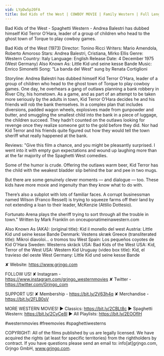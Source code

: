 ```yaml
---
vid: LYpDw5p20FA
title: Bad Kids of the West | COWBOY MOVIE | Family Western | Full Length
---
```


Bad Kids of the West - Spaghetti Western - Andrea Balestri has dubbed himself Kid Terror O’Hara, leader of a group of children who head to the ghost town of Torque to play cowboy games.

Bad Kids of the West (1973)
Director: Tonino Ricci
Writers: Mario Amendola, Roberto Amoroso 
Stars: Andrea Balestri, Cristiana, Mirko Ellis 
Genre: Western
Country: Italy
Language: English
Release Date: 4 December 1975 (West Germany)
Also Known As: Little Kid und seine kesse Bande 
Music: Enrico Simonetti
Song: “La banda del West” sung by Renata Cortiglioni

Storyline:
Andrea Balestri has dubbed himself Kid Terror O’Hara, leader of a group of children who head to the ghost town of Torque to play cowboy games.
One day, he overhears a gang of outlaws planning a bank robbery in River City, his hometown. As a game, and as part of an attempt to be taken more seriously by the adults in town, Kid Terror O’Hara decides he and his friends will rob the bank themselves.
In a complex plan that includes diversions, padded wagon wheels, explosives made from gunpowder and butter, and smuggling the smallest child into the bank in a piece of luggage, the children succeed.
They hadn’t counted on the outlaws looking for revenge once they realize someone got to the gold before they did.
Nor had Kid Terror and his friends quite figured out how they would tell the town sheriff what really happened at the bank. 

Reviews:
"Give this film a chance, and you might be pleasantly surprised. I went into it with empty gun expectations and wound up laughing more than at the far majority of the Spaghetti West comedies.

Some of the humor is crude. Offering the outlaws warm beer, Kid Terror has the child with the weakest bladder slip behind the bar and pee in two mugs.

But there are some genuinely clever moments — and dialogue — too. These kids have more moxie and ingenuity than they know what to do with.

There’s also a subplot with lots of familiar faces. A corrupt businessman named Wilson (Franco Ressell) is trying to squeeze farms off their land by not extending a loan to their leader, McKenzie (Attilio Dottesio).

Fortunato Arena plays the sheriff trying to sort through all the trouble in town." Written by Mark Franklin on onceuponatimeinawestern.com

Also Known As (AKA):
(original title): Kid il monello del west
Austria: Little Kid und seine kesse Bande
Denmark: Vestens skræk
Greece (transliterated title): Mikroi diavoloi... o tromos tou West
Spain: Los pequeños coyotes de Kid O'Hara
Sweden: Westerns skräck
USA: Bad Kids of the West
USA: Kid, Terror of the West
USA: Western Kid
Uruguay (video box title): Kid, el travieso del oeste
West Germany: Little Kid und seine kesse Bande

✘ Website: https://www.grjngo.com

FOLLOW US!
✘ Instagram - https://www.instagram.com/grjngo_westernmovies
✘ Twitter - https://twitter.com/Grjngo_com

SUPPORT US!
✘ Membership - https://bit.ly/2V63h4q
✘ Merchandise - https://bit.ly/2FLB0sV

MORE WESTERN MOVIES! 
► Classics: https://bit.ly/2CBLt8c 
► Spaghetti Western: https://bit.ly/2CyCe8I 
► All Playlists: https://bit.ly/2EOOfIH 

#westernmovies #freemovies #spaghettiwesterns

COPYRIGHT: All of the films published by us are legally licensed. We have acquired the rights (at least for specific territories) from the rightholders by contract. If you have questions please send an email to: info[at]grjngo.com, Grjngo GmbH, www.grjngo.com.